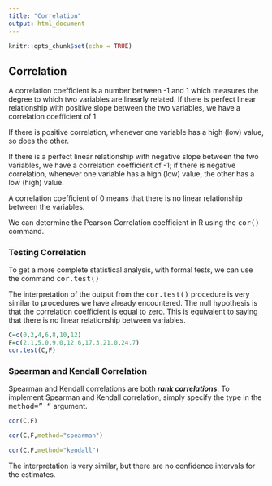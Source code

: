 ```yaml
---
title: "Correlation"
output: html_document
---
```


```r
knitr::opts_chunk$set(echo = TRUE)
```
## Correlation

A correlation coefficient is a number between -1 and 1 which measures the degree to which two variables are linearly related. 
If there is perfect linear relationship with positive slope between the two variables, we have a correlation coefficient of 1.

If there is positive correlation, whenever one variable has a high (low) value, so does the other.

If there is a perfect linear relationship with negative slope between the two variables, we have a correlation coefficient of -1; if there is negative correlation, whenever one variable has a high (low) value, the other has a low (high) value.

A correlation coefficient of 0 means that there is no linear relationship between the variables.

We can determine the Pearson Correlation coefficient in R using the <tt>cor()</tt> command.

### Testing Correlation

To get a more complete statistical analysis, with formal tests, we can use the command <tt>cor.test()</tt>

The interpretation of the output from the <tt>cor.test()</tt> procedure is very similar to procedures we have already encountered. 
The null hypothesis is that the correlation coefficient is equal to zero. This is equivalent to saying that there is no linear relationship between variables.

```r
C=c(0,2,4,6,8,10,12) 
F=c(2.1,5.0,9.0,12.6,17.3,21.0,24.7)
cor.test(C,F)
```

### Spearman and Kendall Correlation

Spearman and Kendall correlations are both ***rank correlations***. 
To implement Spearman and Kendall correlation, simply specify the type in the <tt>method=" "</tt> argument.

```r
cor(C,F)

```

```r
cor(C,F,method="spearman")
```

```r
cor(C,F,method="kendall")

```

The interpretation is very similar, but there are no confidence intervals for the estimates.
